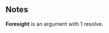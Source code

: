 {{CardPage
|quote = Just lucky I guess
|description = Gain: At the end of your turn, [[Rig]] 2 '''Heads''' or 2 '''Snails''' </br> [[Expend]]
|cost = 1
|rarity = Rare
|decktype = Negotiation
|cardtype = Manipulate
|character = Rook
|keywords = [[Rig]], [[Expend]]
|upgradeable = Yes
|expreq = 7
|upgrade1 = Initial Foresight
|upgrade1summary = [[Ambush]]
|upgrade2 = Pale Foresight
|upgrade2summary = Cost 1 action less
}}

==Notes==
'''Foresight''' is an argument with 1 resolve.